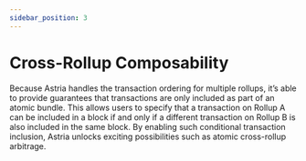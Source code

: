 ```yaml
---
sidebar_position: 3
---
```


# Cross-Rollup Composability


<Deployments />

Because Astria handles the transaction ordering for multiple rollups, it’s able
to provide guarantees that transactions are only included as part of an atomic
bundle. This allows users to specify that a transaction on Rollup A can be
included in a block if and only if a different transaction on Rollup B is also
included in the same block. By enabling such conditional transaction inclusion,
Astria unlocks exciting possibilities such as atomic cross-rollup arbitrage.
